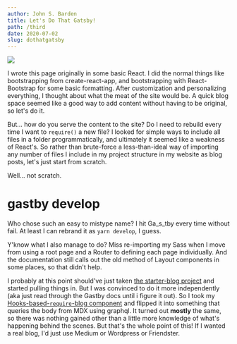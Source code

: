 ```yaml
---
author: John S. Barden
title: Let's Do That Gatsby!
path: /third
date: 2020-07-02
slug: dothatgatsby
---
```



<img src='https://media3.giphy.com/media/l2QDYW7wm9CsU7DHO/giphy.gif'/>

I wrote this page originally in some basic React.  I did the normal things like bootstrapping from create-react-app, and bootstrapping with React-Bootstrap for some basic formatting.  After customization and personalizing everything, I thought about what the meat of the site would be.  A quick blog space seemed like a good way to add content without having to be original, so let's do it.

But... how do you serve the content to the site?  Do I need to rebuild every time I want to `require()` a new file?  I looked for simple ways to include all files in a folder programmatically, and ultimately it seemed like a weakness of React's.  So rather than brute-force a less-than-ideal way of importing any number of files I include in my project structure in my website as blog posts, let's just start from scratch.

Well... not scratch.

# gastby develop

Who chose such an easy to mistype name?  I hit Ga_s_tby every time without fail.  At least I can rebrand it as `yarn develop`, I guess.

Y'know what I also manage to do?  Miss re-importing my Sass when I move from using a root page and a Router to defining each page individually.  And the documentation still calls out the old method of Layout components in some places, so that didn't help.

I probably at this point should've just taken [the starter-blog project](https://github.com/gatsbyjs/gatsby-starter-blog) and started pulling things in.  But I was convinced to do it more independently (aka just read through the Gastby docs until i figure it out).  So I took my [Hooks-based-`require`-blog component](https://github.com/JohnSBarden/personal-website/blob/0f6e4689a395888d12cc3c80b6ce60c256ce51aa/src/Components/Blog/Blog.jsx) and flipped it into something that queries the body from MDX using graphql.  It turned out __mostly__ the same, so there was nothing gained other than a little more knowledge of what's happening behind the scenes.  But that's the whole point of this! If I wanted a real blog, I'd just use Medium or Wordpress or Friendster.